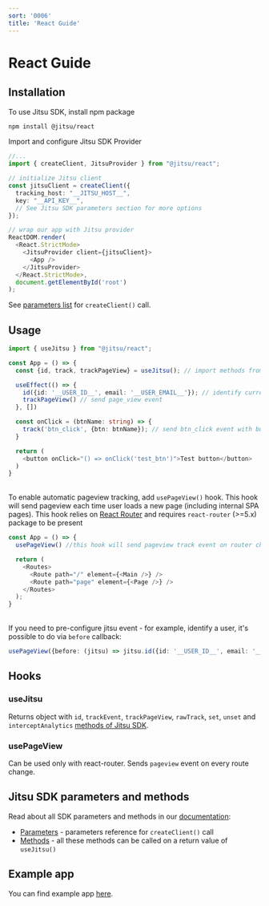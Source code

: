 ```yaml
---
sort: '0006'
title: 'React Guide'
---
```


# React Guide

## Installation

To use Jitsu SDK, install npm package

```bash
npm install @jitsu/react
```

Import and configure Jitsu SDK Provider

```typescript jsx
//...
import { createClient, JitsuProvider } from "@jitsu/react";

// initialize Jitsu client
const jitsuClient = createClient({
  tracking_host: "__JITSU_HOST__",
  key: "__API_KEY__",
  // See Jitsu SDK parameters section for more options
});

// wrap our app with Jitsu provider
ReactDOM.render(
  <React.StrictMode>
    <JitsuProvider client={jitsuClient}>
      <App />
    </JitsuProvider>
  </React.StrictMode>,
  document.getElementById('root')
);
```
See [parameters list](https://jitsu.com/docs/sending-data/js-sdk/parameters-reference) for `createClient()` call.

## Usage

```typescript jsx
import { useJitsu } from "@jitsu/react";

const App = () => {
  const {id, track, trackPageView} = useJitsu(); // import methods from useJitsu hook

  useEffect(() => {
    id({id: '__USER_ID__', email: '__USER_EMAIL__'}); // identify current user for all track events
    trackPageView() // send page_view event
  }, [])

  const onClick = (btnName: string) => {
    track('btn_click', {btn: btnName}); // send btn_click event with button name payload on click
  }

  return (
    <button onClick="() => onClick('test_btn')">Test button</button>
  )
}
```
\
To enable automatic pageview tracking, add `usePageView()` hook. This hook will send pageview each time
user loads a new page (including internal SPA pages). This hook relies on [React Router](https://reactrouter.com/) and
requires `react-router` (>=5.x) package to be present
```typescript jsx
const App = () => {
  usePageView() //this hook will send pageview track event on router change

  return (
    <Routes>
      <Route path="/" element={<Main />} />
      <Route path="page" element={<Page />} />
    </Routes>
  );
}
```
\
If you need to pre-configure jitsu event - for example, identify a user, it's possible to do via `before` callback:
```typescript
usePageView({before: (jitsu) => jitsu.id({id: '__USER_ID__', email: '__USER_EMAIL__'})})
```

## Hooks

### useJitsu

Returns object with `id`, `trackEvent`, `trackPageView`, `rawTrack`, `set`, `unset` and `interceptAnalytics` [methods of Jitsu SDK](https://jitsu.com/docs/sending-data/js-sdk/methods-reference).

### usePageView

Can be used only with react-router. Sends `pageview` event on every route change.

## Jitsu SDK parameters and methods

Read about all SDK parameters and methods in our [documentation](https://jitsu.com/docs/sending-data/js-sdk):

* [Parameters](https://jitsu.com/docs/sending-data/js-sdk/parameters-reference) - parameters reference for `createClient()` call
* [Methods](https://jitsu.com/docs/sending-data/js-sdk/methods-reference) - all these methods can be called on a return value of `useJitsu()`

## Example app

You can find example app [here](https://github.com/jitsucom/jitsu-js/tree/master/examples/react-app).
